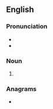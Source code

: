 ==English==

===Pronunciation===
* {{IPA|en|/ɔːˈdiːəls/}}
* {{hyphenation|en|or|deals}}

===Noun===
{{head|en|noun form}}

# {{plural of|en|ordeal}}

===Anagrams===
* {{anagrams|en|a=adelors|Rodelas|loaders|reloads}}